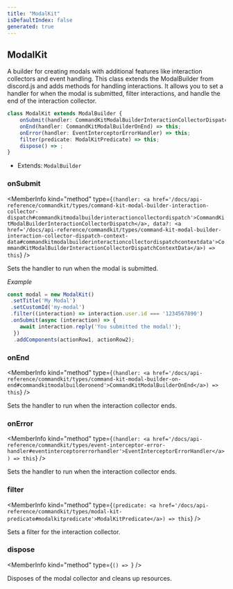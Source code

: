 ```yaml
---
title: "ModalKit"
isDefaultIndex: false
generated: true
---
```



<!-- This file was generated from the CommandKit source. Do not modify. Instead, re-run the "docgen" script -->


## ModalKit

<GenerationInfo sourceFile="packages/commandkit/src/components/v1/modal/ModalKit.ts" sourceLine="65" packageName="commandkit" />

A builder for creating modals with additional features like interaction collectors and event handling.
This class extends the ModalBuilder from discord.js and adds methods for handling interactions.
It allows you to set a handler for when the modal is submitted, filter interactions, and handle the end of the interaction collector.

```ts title="Signature"
class ModalKit extends ModalBuilder {
    onSubmit(handler: CommandKitModalBuilderInteractionCollectorDispatch, data?: CommandKitModalBuilderInteractionCollectorDispatchContextData) => this;
    onEnd(handler: CommandKitModalBuilderOnEnd) => this;
    onError(handler: EventInterceptorErrorHandler) => this;
    filter(predicate: ModalKitPredicate) => this;
    dispose() => ;
}
```
* Extends: <code>ModalBuilder</code>



<div className="members-wrapper">

### onSubmit

<MemberInfo kind="method" type={`(handler: <a href='/docs/api-reference/commandkit/types/command-kit-modal-builder-interaction-collector-dispatch#commandkitmodalbuilderinteractioncollectordispatch'>CommandKitModalBuilderInteractionCollectorDispatch</a>, data?: <a href='/docs/api-reference/commandkit/types/command-kit-modal-builder-interaction-collector-dispatch-context-data#commandkitmodalbuilderinteractioncollectordispatchcontextdata'>CommandKitModalBuilderInteractionCollectorDispatchContextData</a>) => this`}   />

Sets the handler to run when the modal is submitted.



*Example*

```ts
const modal = new ModalKit()
 .setTitle('My Modal')
 .setCustomId('my-modal')
 .filter((interaction) => interaction.user.id === '1234567890')
 .onSubmit(async (interaction) => {
    await interaction.reply('You submitted the modal!');
  })
  .addComponents(actionRow1, actionRow2);
```
### onEnd

<MemberInfo kind="method" type={`(handler: <a href='/docs/api-reference/commandkit/types/command-kit-modal-builder-on-end#commandkitmodalbuilderonend'>CommandKitModalBuilderOnEnd</a>) => this`}   />

Sets the handler to run when the interaction collector ends.
### onError

<MemberInfo kind="method" type={`(handler: <a href='/docs/api-reference/commandkit/types/event-interceptor-error-handler#eventinterceptorerrorhandler'>EventInterceptorErrorHandler</a>) => this`}   />

Sets the handler to run when the interaction collector ends.
### filter

<MemberInfo kind="method" type={`(predicate: <a href='/docs/api-reference/commandkit/types/modal-kit-predicate#modalkitpredicate'>ModalKitPredicate</a>) => this`}   />

Sets a filter for the interaction collector.
### dispose

<MemberInfo kind="method" type={`() => `}   />

Disposes of the modal collector and cleans up resources.


</div>
